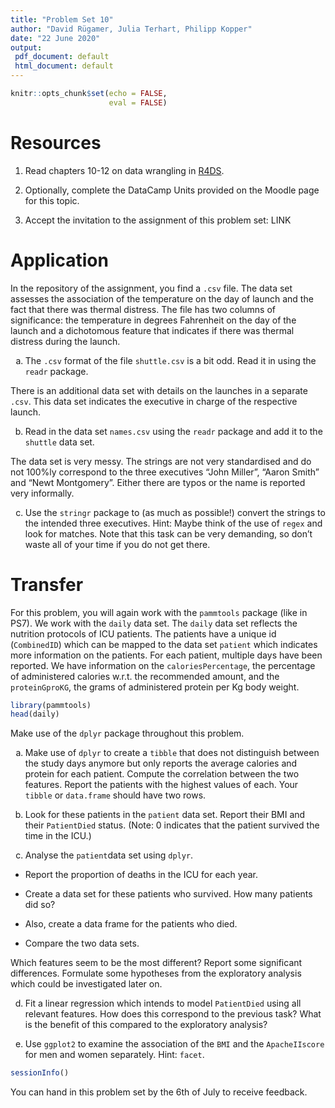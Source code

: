 ```yaml
---
title: "Problem Set 10"
author: "David Rügamer, Julia Terhart, Philipp Kopper"
date: "22 June 2020"
output:
 pdf_document: default
 html_document: default
---
```


```r
knitr::opts_chunk$set(echo = FALSE,
                      eval = FALSE)
```

# Resources

1) Read chapters 10-12 on data wrangling in [R4DS](https://r4ds.had.co.nz/r-markdown.html).

2) Optionally, complete the DataCamp Units provided on the Moodle page for this topic.

3) Accept the invitation to the assignment of this problem set:
LINK

# Application

In the repository of the assignment, you find a `.csv` file.
The data set assesses the association of the temperature on the day of launch and the fact that there was thermal distress.
The file has two columns of significance: the temperature in degrees Fahrenheit on the day of the launch and a dichotomous feature that indicates if there was thermal distress during the launch.

a) The `.csv` format of the file `shuttle.csv` is a bit odd.
Read it in using the `readr` package.

There is an additional data set with details on the launches in a separate `.csv`.
This data set indicates the executive in charge of the respective launch.

b) Read in the data set `names.csv` using the `readr` package and add it to the `shuttle` data set.

The data set is very messy.
The strings are not very standardised and do not 100%ly correspond to the three executives "John Miller", "Aaron Smith" and "Newt Montgomery".
Either there are typos or the name is reported very informally.

c) Use the `stringr` package to (as much as possible!) convert the strings to the intended three executives.
Hint: Maybe think of the use of `regex` and look for matches.
Note that this task can be very demanding, so don't waste all of your time if you do not get there.

# Transfer

For this problem, you will again work with the `pammtools` package (like in PS7).
We work with the `daily` data set.
The `daily` data set reflects the nutrition protocols of ICU patients.
The patients have a unique id (`CombinedID`) which can be mapped to the data set `patient` which indicates more information on the patients.
For each patient, multiple days have been reported.
We have information on the `caloriesPercentage`, the percentage of administered calories w.r.t. the recommended amount, and the `proteinGproKG`, the grams of administered protein per Kg body weight.

```r
library(pammtools)
head(daily)
```

Make use of the `dplyr` package throughout this problem.

a) Make use of `dplyr` to create a `tibble` that does not distinguish between the study days anymore but only reports the average calories and protein for each patient.
Compute the correlation between the two features.
Report the patients with the highest values of each.
Your `tibble` or `data.frame` should have two rows.

b) Look for these patients in the `patient` data set.
Report their BMI and their `PatientDied` status.
(Note: 0 indicates that the patient survived the time in the ICU.)

c) Analyse the `patient `data set using `dplyr`.
- Report the proportion of deaths in the ICU for each year.

- Create a data set for these patients who survived. 
How many patients did so?

- Also, create a data frame for the patients who died.

- Compare the two data sets.

Which features seem to be the most different? 
Report some significant differences.
Formulate some hypotheses from the exploratory analysis which could be investigated later on.

d) Fit a linear regression which intends to model `PatientDied` using all relevant features.
How does this correspond to the previous task?
What is the benefit of this compared to the exploratory analysis?

e) Use `ggplot2` to examine the association of the `BMI` and the `ApacheIIscore` for men and women separately.
Hint: `facet`.

```r
sessionInfo()
```

You can hand in this problem set by the 6th of July to receive feedback.
